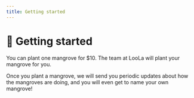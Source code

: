 ```yaml
---
title: Getting started
---
```


# 🤩 Getting started

You can plant one mangrove for $10. The team at LooLa will plant your mangrove for you.

Once you plant a mangrove, we will send you periodic updates about how the mangroves are doing, and you will even get to name your own mangrove!